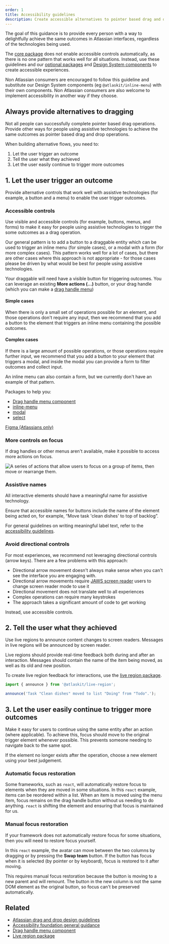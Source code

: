 ```yaml
---
order: 1
title: Accessibility guidelines
description: Create accessible alternatives to pointer based drag and drop
---
```



The goal of this guidance is to provide every person with a way to delightfully achieve the same outcomes in Atlassian interfaces, regardless of the technologies being used.

The [core package](./core-package) does not enable accessible controls automatically, as there is no one pattern that works well for all situations. Instead, use these guidelines and our [optional packages](./optional-packages) and [Design System components](/components) to create accessible experiences.

Non Atlassian consumers are encouraged to follow this guideline and substitute our Design System components (eg `@atlaskit/inline-menu`) with their own components. Non Atlassian consumers are also welcome to implement accessibility in another way if they choose.

## Always provide alternatives to dragging

Not all people can successfully complete pointer based drag operations. Provide other ways for people using assistive technologies to achieve the same outcomes as pointer based drag and drop operations.

When building alternative flows, you need to:

1. Let the user trigger an outcome
2. Tell the user what they achieved
3. Let the user easily continue to trigger more outcomes

## 1. Let the user trigger an outcome

Provide alternative controls that work well with assistive technologies (for example, a button and a menu) to enable the user trigger outcomes.

### Accessible controls

Use visible and accessible controls (for example, buttons, menus, and forms) to make it easy for people using assistive technologies to trigger the some outcomes as a drag operation.

Our general pattern is to add a button to a draggable entity which can be used to trigger an inline menu (for simple cases), or a modal with a form (for more complex cases). This pattern works well for a lot of cases, but there are other cases where this approach is not appropriate - for those cases please be driven by what would be best for people using assistive technologies.

Your draggable will need have a visible button for triggering outcomes. You can leverage an existing **More actions (...)** button, or your drag handle (which you can make a [drag handle menu](./optional-packages/react-accessibility))

#### Simple cases

When there is only a small set of operations possible for an element, and those operations don't require any input, then we recommend that you add a button to the element that triggers an inline menu containing the possible outcomes.

<Example Component={ListExample} appearance="showcase-only" />

#### Complex cases

If there is a large amount of possible operations, or those operations require further input, we recommend that you add a button to your element that triggers a modal, and inside the modal you can provide a form to filter outcomes and collect input.

<Example Component={TreeExample} appearance="showcase-only" />

<SectionMessage>
  An inline menu can also contain a form, but we currently don't have an example
  of that pattern.
</SectionMessage>

Packages to help you:

- [Drag handle menu component](./optional-packages/react-accessibility/drag-handle-button/examples)
- [inline-menu](/components/inline-menu)
- [modal](/components/modal)
- [select](/components/select)

[Figma (Atlassians only)](<https://www.figma.com/file/3E3rGPX4YHlVUP3cNyRykB/Pragmatic-Drag-%26-Drop-UI-Kit-(PDND)?type=design&node-id=38%3A5623&mode=design&t=LsTwhMGxMe6t08K3-1>)

### More controls on focus

If drag handles or other menus aren't available, make it possible to access more actions on focus.

![A series of actions that allow users to focus on a group of items, then move or rearrange them. ](/images/desin-edit-order-alt.png)

### Assistive names

All interactive elements should have a meaningful name for assistive technology.

Ensure that accessible names for buttons include the name of the element being acted on, for example, “Move task 'clean dishes' to top of backlog”.

For general guidelines on writing meaningful label text, refer to the [accessibility guidelines](/foundations/accessibility/#meaningful-text).

### Avoid directional controls

For most experiences, we recommend not leveraging directional controls (arrow keys). There are a few problems with this approach:

- Directional arrow movement doesn't always make sense when you can't see the interface you are engaging with.
- Directional arrow movements require [JAWS screen reader](https://www.freedomscientific.com/products/software/jaws/) users to change screen reader mode to use it
- Directional movement does not translate well to all experiences
- Complex operations can require many keystrokes
- The approach takes a significant amount of code to get working

Instead, use accessible controls.

## 2. Tell the user what they achieved

Use live regions to announce content changes to screen readers. Messages in live regions will be announced by screen reader.

Live regions should provide real-time feedback both during and after an interaction. Messages should contain the name of the item being moved, as well as its old and new position.

To create live region feedback for interactions, use the [live region package](/components/pragmatic-drag-and-drop/packages/live-region).

```ts
import { announce } from '@atlaskit/live-region';

announce('Task "Clean dishes" moved to list "Doing" from "Todo".');
```

## 3. Let the user easily continue to trigger more outcomes

Make it easy for users to continue using the same entity after an action (where applicable). To achieve this, focus should move to the original trigger element whenever possible. This prevents someone needing to navigate back to the same spot.

If the element no longer exists after the operation, choose a new element using your best judgement.

### Automatic focus restoration

Some frameworks, such as `react`, will automatically restore focus to elements when they are moved in some situations. In this `react` example, items can be reordered within a list. When an item is moved using the menu item, focus remains on the drag handle button without us needing to do anything. `react` is shifting the element and ensuring that focus is maintained for us.

<Example Component={ListExample} appearance="showcase-only" />

### Manual focus restoration

If your framework does not automatically restore focus for some situations, then you will need to restore focus yourself.

In this `react` example, the avatar can move between the two columns by dragging or by pressing the **Swap team** button. If the button has focus when it is selected (by pointer or by keyboard), focus is restored to it after moving.

This requires manual focus restoration because the button is moving to a new parent and will remount. The button in the new column is not the same DOM element as the original button, so focus can't be preserved automatically.

<Example Component={ManualFocusRestorationExample} appearance="showcase-only" />

## Related

- [Atlassian drag and drop design guidelines](./design-guidelines)
- [Accessibility foundation general guidance](/foundations/accessibility/#meaningful-text)
- [Drag handle menu component](./optional-packages/react-accessibility/drag-handle-button/examples)
- [Live region package](./optional-packages/live-region)
